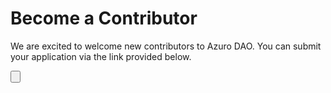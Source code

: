
# Become a Contributor

We are excited to welcome new contributors to Azuro DAO. You can submit your application via the link provided below.

<div className="grid lg:grid-cols-2 gap-3 mt-4">
  <Card
    text="Generalist Marketer"
    to="/azuro-dao/generalist-marketer"
  />
</div>

<Button
  className="mt-6"
  title="Apply"
  toTab="https://azuro.typeform.com/contribute"
/>
